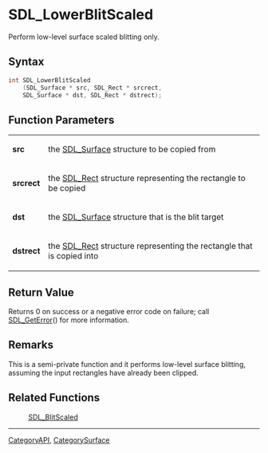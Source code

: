 = SDL_LowerBlitScaled =

Perform low-level surface scaled blitting only.

== Syntax ==

<syntaxhighlight lang='c'>
int SDL_LowerBlitScaled
    (SDL_Surface * src, SDL_Rect * srcrect,
    SDL_Surface * dst, SDL_Rect * dstrect);
</syntaxhighlight>

== Function Parameters ==

{|
|'''src'''
|the [[SDL_Surface]] structure to be copied from
|-
|'''srcrect'''
|the [[SDL_Rect]] structure representing the rectangle to be copied
|-
|'''dst'''
|the [[SDL_Surface]] structure that is the blit target
|-
|'''dstrect'''
|the [[SDL_Rect]] structure representing the rectangle that is copied into
|}

== Return Value ==

Returns 0 on success or a negative error code on failure; call
[[SDL_GetError]]() for more information.

== Remarks ==

This is a semi-private function and it performs low-level surface blitting,
assuming the input rectangles have already been clipped.

== Related Functions ==

:[[SDL_BlitScaled]]

----
[[CategoryAPI]], [[CategorySurface]]


